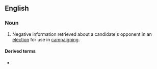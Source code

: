 ==English==

===Noun===
{{en-noun|-}}

# {{lb|en|politics}} Negative information retrieved about a candidate's opponent in an [[election]] for use in [[campaign]]ing.
#: {{syn|en|oppo research}}

====Derived terms====
* {{l|en|oppo research}}